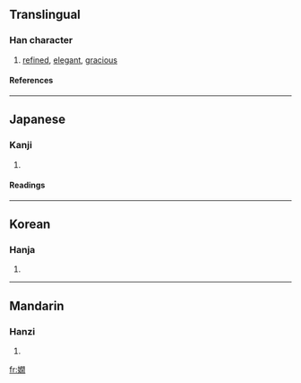 {{see|嫻}}

==Translingual==
===Han character===
{{Han char|rn=38|rad=女|as=12|sn=15|four=4742<sub>0</sub>|canj=女日弓月 (VANB)}}
# [[refined]], [[elegant]], [[gracious]]
====References====
{{Han ref|kx=0271.030|dkj=06710|dj=0538.380|hdz=21082.180|uh=5AFA|ud=23290}}
----
==Japanese==
===Kanji===
{{ja-kanji|grade=|rs=女12}}
# {{defn|Japanese}} 
====Readings====
{{ja-readings|on=[[かん]] (kan)|kun=[[みやびやか]] (miyabiyaka)}}
----
==Korean==
===Hanja===
{{ko-hanja|hangeul=한|rv=han|mr=han}}
# {{defn|Korean}}
----
==Mandarin==
===Hanzi===
{{cmn-hanzi|pin=[[xián]] (xian2)|wg=hsien<sup>2</sup>}}
# {{defn|Mandarin}}

[[fr:嫺]]
